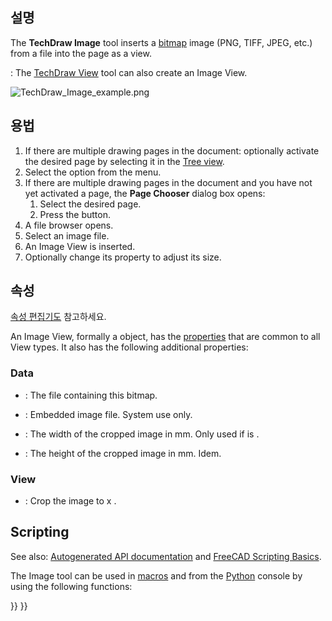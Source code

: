 <languages/>

{{Docnav
|[[TechDraw_Symbol|Symbol]]
|[[TechDraw_ShareView|ShareView]]
|[[TechDraw_Workbench|TechDraw]]
|IconL=TechDraw_Symbol.svg
|IconR=TechDraw_ShareView.svg
|IconC=Workbench_TechDraw.svg
}}

{{GuiCommand
|Name=TechDraw Image
|MenuLocation=TechDraw → TechDraw Views → Insert Bitmap Image
|Workbenches=[[TechDraw_Workbench|TechDraw]]
|SeeAlso=[[TechDraw_Symbol|TechDraw Symbol]]
}}

<span id="Description"></span>
==설명==

The '''TechDraw Image''' tool inserts a [[Bitmap|bitmap]] image (PNG, TIFF, JPEG, etc.) from a file into the page as a view.

{{Version|1.0}}: The [[TechDraw_View|TechDraw View]] tool can also create an Image View.

[[Image:TechDraw_Image_example.png]]
{{Caption|Image inserted in the drawing page}}

<span id="Usage"></span>
==용법==

# If there are multiple drawing pages in the document: optionally activate the desired page by selecting it in the [[Tree_view|Tree view]].
# Select the {{MenuCommand|TechDraw → TechDraw Views → [[Image:TechDraw_Image.svg|16px]] Insert Bitmap Image}} option from the menu.
# If there are multiple drawing pages in the document and you have not yet activated a page, the '''Page Chooser''' dialog box opens:
## Select the desired page.
## Press the {{Button|OK}} button.
# A file browser opens.
# Select an image file.
# An Image View is inserted.
# Optionally change its {{PropertyData|Scale}} property to adjust its size.

<span id="Properties"></span>
==속성==

[[Property_editor/ko|속성 편집기]]도 참고하세요.

An Image View, formally a {{Incode|TechDraw::DrawViewImage}} object, has the [[TechDraw_View#Properties_Part_View|properties]] that are common to all View types. It also has the following additional properties:

=== Data ===

{{TitleProperty|Image}}

* {{PropertyData|Image File|File}}: The file containing this bitmap.
* {{PropertyData|Image Included|FileIncluded}}: Embedded image file. System use only.
* {{PropertyData|Width|Float}}: The width of the cropped image in mm. Only used if {{PropertyView|Crop}} is {{TRUE}}.
* {{PropertyData|Height|Float}}: The height of the cropped image in mm. Idem.

=== View ===

{{TitleProperty|Image}}

* {{PropertyView|Crop|Bool}}: Crop the image to {{PropertyData|Width}} x {{PropertyData|Height}}.

==Scripting==

See also: [https://freecad.github.io/SourceDoc/ Autogenerated API documentation] and [[FreeCAD_Scripting_Basics|FreeCAD Scripting Basics]].

The Image tool can be used in [[Macros|macros]] and from the [[Python|Python]] console by using the following functions:

{{Code|code=
dvi = FreeCAD.ActiveDocument.addObject('TechDraw::DrawViewImage','TestImage')
rc = page.addView(dvi)
dvi.ImageFile = "pathToMy/imageFile.png"
dvi.Height = 200
dvi.Width  = 200
}}


{{Docnav
|[[TechDraw_Symbol|Symbol]]
|[[TechDraw_ShareView|ShareView]]
|[[TechDraw_Workbench|TechDraw]]
|IconL=TechDraw_Symbol.svg
|IconR=TechDraw_ShareView.svg
|IconC=Workbench_TechDraw.svg
}}

{{TechDraw_Tools_navi{{#translation:}}}}
{{Userdocnavi{{#translation:}}}}